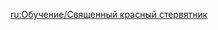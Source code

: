 {{Tutorial
|title    = Consecrated Red Vulture
|subtitle = New Entry
|type     = Enemies
|icon     = Icon Tutorial Monster.png
|about    = Consecrated Red Vulture
|image1   = Tutorial Consecrated Red Vulture.png
|text1    = A scavenger bird that was warped and transformed by its consumption of the body of a mighty life-form. During combat, it will enter the powerful Phagocytic form. Some of its attacks will unleash Phagocytic Energy Blocks. {{Color|help|Use the corresponding elemental attacks to destroy these Energy Blocks}} to absorb the power within them, which can then be unleashed when attacking the Consecrated Red Vulture, dealing significant DMG and paralyzing the creature temporarily.
|sort     = 2623
}}

[[ru:Обучение/Священный красный стервятник]]